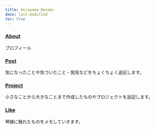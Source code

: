 ```yaml
---
title: Hirayama Nanami
date: last-modified
toc: true
---
```


### [About](/about.html)
プロフィール

### [Post](/post.html)
気になったことや気づいたこと・発見などをちょくちょく追記します。

### [Project](/project.html)
小さなことから大きなことまで作成したものやプロジェクトを追記します。

### [Like](/like.html)
琴線に触れたものをメモしていきます。